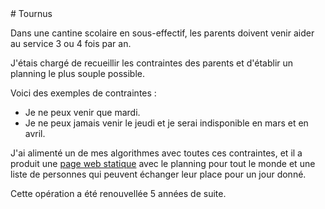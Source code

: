 <div>
# Tournus

Dans une cantine scolaire en sous-effectif, les parents doivent venir aider au service 3 ou 4 fois par an.

J'étais chargé de recueillir les contraintes des parents et d'établir un planning le plus souple possible.

Voici des exemples de contraintes :

-   Je ne peux venir que mardi.
-   Je ne peux jamais venir le jeudi et je serai indisponible en mars et en avril.

J'ai alimenté un de mes algorithmes avec toutes ces contraintes, et il a produit une
[page web statique](apps/tournus/index.html) avec le planning pour tout le monde
et une liste de personnes qui peuvent échanger leur place pour un jour donné.

Cette opération a été renouvellée 5 années de suite.

</div>
